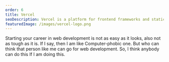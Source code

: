 ```yaml
---
order: 6
title: Vercel
seoDescription: Vercel is a platform for frontend frameworks and static sites, built to integrate with your headless content, commerce, or database.
featuredImage: /images/vercel-logo.png
---
```


Starting your career in web development is not as easy as it looks, also not as tough as it is. If I say, then I am like Computer-phobic one. But who can think that person like me can go for web development. So, I think anybody can do this If I am doing this.